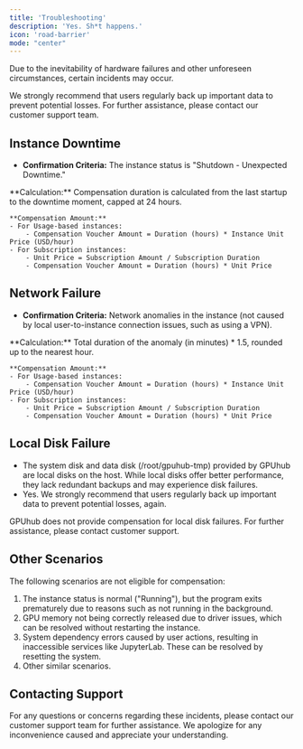 ```yaml
---
title: 'Troubleshooting'
description: 'Yes. Sh*t happens.'
icon: 'road-barrier'
mode: "center"
---
```

Due to the inevitability of hardware failures and other unforeseen circumstances, certain incidents may occur. 

<Warning>
We strongly recommend that users regularly back up important data to prevent potential losses. For further assistance, please contact our customer support team.
</Warning>

## Instance Downtime
- **Confirmation Criteria:** The instance status is "Shutdown - Unexpected Downtime."

<Accordion title="Instance Downtime Compensation">
    **Calculation:** Compensation duration is calculated from the last startup to the downtime moment, capped at 24 hours.
    
    **Compensation Amount:**
    - For Usage-based instances:
        - Compensation Voucher Amount = Duration (hours) * Instance Unit Price (USD/hour)
    - For Subscription instances:
        - Unit Price = Subscription Amount / Subscription Duration
        - Compensation Voucher Amount = Duration (hours) * Unit Price
</Accordion>

## Network Failure
- **Confirmation Criteria:** Network anomalies in the instance (not caused by local user-to-instance connection issues, such as using a VPN).

<Accordion title="Network Failure Compensation">
    **Calculation:** Total duration of the anomaly (in minutes) * 1.5, rounded up to the nearest hour.
    
    **Compensation Amount:**
    - For Usage-based instances:
        - Compensation Voucher Amount = Duration (hours) * Instance Unit Price (USD/hour)
    - For Subscription instances:
        - Unit Price = Subscription Amount / Subscription Duration
        - Compensation Voucher Amount = Duration (hours) * Unit Price
</Accordion>

## Local Disk Failure
- The system disk and data disk (/root/gpuhub-tmp) provided by GPUhub are local disks on the host. While local disks offer better performance, they lack redundant backups and may experience disk failures. 
- Yes. We strongly recommend that users regularly back up important data to prevent potential losses, again.

<Warning>
GPUhub does not provide compensation for local disk failures. For further assistance, please contact customer support.
</Warning>

## Other Scenarios
The following scenarios are not eligible for compensation:
1. The instance status is normal ("Running"), but the program exits prematurely due to reasons such as not running in the background.
2. GPU memory not being correctly released due to driver issues, which can be resolved without restarting the instance.
3. System dependency errors caused by user actions, resulting in inaccessible services like JupyterLab. These can be resolved by resetting the system.
4. Other similar scenarios.

## Contacting Support
For any questions or concerns regarding these incidents, please contact our customer support team for further assistance. We apologize for any inconvenience caused and appreciate your understanding.